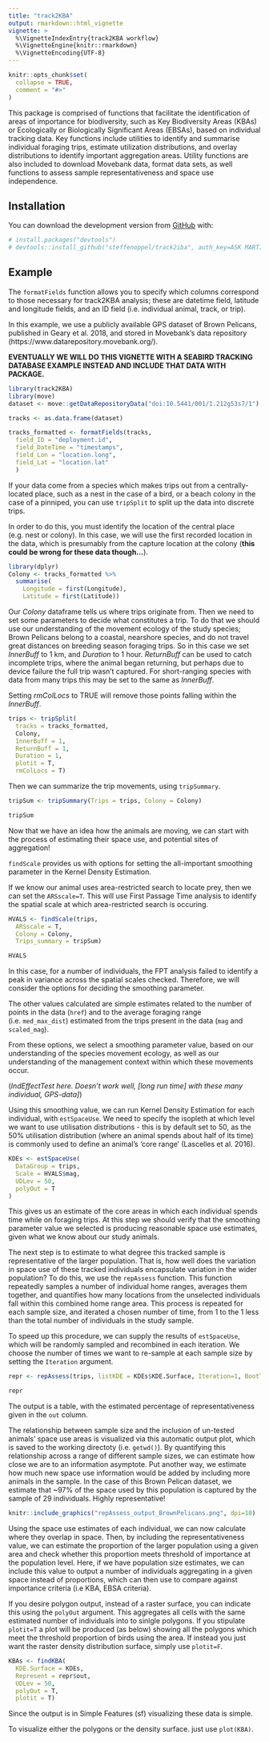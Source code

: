 ```yaml
---
title: "track2KBA"
output: rmarkdown::html_vignette
vignette: >
  %\VignetteIndexEntry{track2KBA workflow}
  %\VignetteEngine{knitr::rmarkdown}
  %\VignetteEncoding{UTF-8}
---
```


```r
knitr::opts_chunk$set(
  collapse = TRUE,
  comment = "#>"
)
```

This package is comprised of functions that facilitate the identification of areas of importance for biodiversity, such as Key Biodiversity Areas (KBAs) or Ecologically or Biologically Significant Areas (EBSAs), based on individual tracking data. Key functions include utilities to identify and summarise individual foraging trips, estimate utilization distributions, and overlay distributions to identify important aggregation areas. Utility functions are also included to download Movebank data, format data sets, as well functions to assess sample representativeness and space use independence.

## Installation

You can download the development version from [GitHub](https://github.com/) with:

``` r
# install.packages("devtools")
# devtools::install_github("steffenoppel/track2iba", auth_key=ASK MARTIN FOR THIS!, dependencies=TRUE)
```
## Example

The `formatFields` function allows you to specify which columns correspond to those necessary for track2KBA analysis; these are datetime field, latitude and longitude fields, and an ID field (i.e. individual animal, track, or trip). 

In this example, we use a publicly available GPS dataset of Brown Pelicans, published in Geary et al. 2018, and stored in Movebank's data repository (https://www.datarepository.movebank.org/). 

**EVENTUALLY WE WILL DO THIS VIGNETTE WITH A SEABIRD TRACKING DATABASE EXAMPLE INSTEAD AND INCLUDE THAT DATA WITH PACKAGE.**

```r
library(track2KBA)
library(move)
dataset <- move::getDataRepositoryData("doi:10.5441/001/1.212g53s7/1")

tracks <- as.data.frame(dataset)

tracks_formatted <- formatFields(tracks, 
  field_ID = "deployment.id", 
  field_DateTime = "timestamps", 
  field_Lon = "location.long", 
  field_Lat = "location.lat"
  )

```

If your data come from a species which makes trips out from a centrally-located place, such as a nest in the case of a bird, or a beach colony in the case of a pinniped, you can use `tripSplit` to split up the data into discrete trips.

In order to do this, you must identify the location of the central place (e.g. nest or colony). In this case, we will use the first recorded location in the data, which is presumably from the capture location at the colony (**this could be wrong for these data though...**). 

```r
library(dplyr)
Colony <- tracks_formatted %>% 
  summarise(
    Longitude = first(Longitude), 
    Latitude = first(Latitude))

```

Our *Colony* dataframe tells us where trips originate from. Then we need to set some parameters to decide what constitutes a trip. To do that we should use our understanding of the movement ecology of the study species; Brown Pelicans belong to a coastal, nearshore species, and do not travel great distances on breeding season foraging trips. So in this case we set *InnerBuff* to 1 km, and *Duration* to 1 hour. *ReturnBuff* can be used to catch incomplete trips, where the animal began returning, but perhaps due to device failure the full trip wasn't captured. For short-ranging species with data from many trips this may be set to the same as *InnerBuff*.
 
Setting *rmColLocs* to TRUE will remove those points falling within the *InnerBuff*. 

```r
trips <- tripSplit(
  tracks = tracks_formatted, 
  Colony, 
  InnerBuff = 1, 
  ReturnBuff = 1, 
  Duration = 1, 
  plotit = T, 
  rmColLocs = T)
```


Then we can summarize the trip movements, using `tripSummary`. 


```r
tripSum <- tripSummary(Trips = trips, Colony = Colony)

tripSum
```

Now that we have an idea how the animals are moving, we can start with the process of estimating their space use, and potential sites of aggregation!

`findScale` provides us with options for setting the all-important smoothing parameter in the Kernel Density Estimation. 

If we know our animal uses area-restricted search to locate prey, then we can set the `ARSscale=T`. This will use First Passage Time analysis to identify the spatial scale at which area-restricted search is occuring.

```r
HVALS <- findScale(trips,
  ARSscale = T,
  Colony = Colony,
  Trips_summary = tripSum)

HVALS
```

In this case, for a number of individuals, the FPT analysis failed to identify a peak in variance across the spatial scales checked. Therefore, we will consider the options for deciding the smoothing parameter.

The other values calculated are simple estimates related to the number of points in the data (`href`) and to the average foraging range (i.e. `med_max_dist`) estimated from the trips present in the data (`mag` and `scaled_mag`).

From these options, we select a smoothing parameter value, based on our understanding of the species movement ecology, as well as our understanding of the management context within which these movements occur. 

(*IndEffectTest here. Doesn't work well, [long run time] with these many individual, GPS-data]*)

Using this smoothing value, we can run Kernel Density Estimation for each individual, with `estSpaceUse`. We need to specify the isopleth at which level we want to use utilisation distributions - this is by default set to 50, as the 50% utilisation distribution (where an animal spends about half of its time) is commonly used to define an animal's 'core range' (Lascelles et al. 2016).

```r

KDEs <- estSpaceUse(
  DataGroup = trips,
  Scale = HVALS$mag,
  UDLev = 50,
  polyOut = T
)

```

This gives us an estimate of the core areas in which each individual spends time while on foraging trips. At this step we should verify that the smoothing parameter value we selected is producing reasonable space use estimates, given what we know about our study animals. 

The next step is to estimate to what degree this tracked sample is representative of the larger population. That is, how well does the variation in space use of these tracked individuals encapsulate variation in the wider population? To do this, we use the `repAssess` function. This function repeatedly samples a number of individual home ranges, averages them together, and quantifies how many locations from the unselected individuals fall within this combined home range area. This process is repeated for each sample size, and iterated a chosen number of time, from 1 to the 1 less than the total number of individuals in the study sample.

To speed up this procedure, we can supply the results of `estSpaceUse`, which will be randomly sampled and recombined in each iteration. We choose the number of times we want to re-sample at each sample size by setting the `Iteration` argument. 

```r
repr <- repAssess(trips, listKDE = KDEs$KDE.Surface, Iteration=1, BootTable = FALSE)

repr 
```

The output is a table, with the estimated percentage of representativeness given in the `out` column.

The relationship between sample size and the inclusion of un-tested animals' space use areas is visualized via this automatic output plot, which is saved to the working directoty (i.e. `getwd()`). By quantifying this relationship across a range of different sample sizes, we can estimate how close we are to an information asymptote. Put another way, we estimate how much new space use information would be added by including more animals in the sample. In the case of this Brown Pelican dataset, we estimate that ~97% of the space used by this population is captured by the sample of 29 individuals. Highly representative!

```r
knitr::include_graphics("repAssess_output_BrownPelicans.png", dpi=10)
```


Using the space use estimates of each individual, we can now calculate where they overlap in space. Then, by including the representativeness value, we can estimate the proportion of the larger population using a given area and check whether this proportion meets threshold of importance at the population level. Here, if we have population size estimates, we can include this value to output a number of individuals aggregating in a given space instead of proportions, which can then use to compare against importance criteria (i.e KBA, EBSA criteria). 

If you desire polygon output, instead of a raster surface, you can indicate this using the `polyOut` argument. This aggregates all cells with the same estimated number of individuals into to sinlgle polygons. If you stipulate `plotit=T` a plot will be produced (as below) showing all the polygons which meet the threshold proportion of birds using the area. If instead you just want the raster density distribution surface, simply use `plotit=F`.

```r
KBAs <- findKBA(
  KDE.Surface = KDEs,
  Represent = repr$out,
  UDLev = 50,
  polyOut = T,
  plotit = T)
```

Since the output is in Simple Features (sf) visualizing these  data is simple. 

To visualize either the polygons or the density surface. just use `plot(KBA)`.